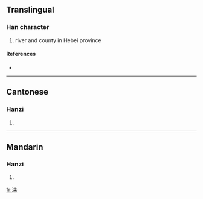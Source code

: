 {{also|灤}}
==Translingual==

===Han character===
{{Han char|rn=85|rad=水|as=10|sn=13|four=|canj=水卜金木 (EYCD)}}

# river and county in Hebei province

====References====
* {{Han ref|kx=0643.241|hdz=31704.010|uh=6EE6|ud=28390}}

----

==Cantonese==

===Hanzi===
{{yue-hanzi|jyut=|y=lyun4}}

# {{defn|Cantonese}}

----

==Mandarin==

===Hanzi===
{{cmn-hanzi|tra=灤|pin=[[luán]] ([[luan2]])|wg=luan<sup>2</sup>}}

# {{defn|Mandarin}}

[[fr:滦]]